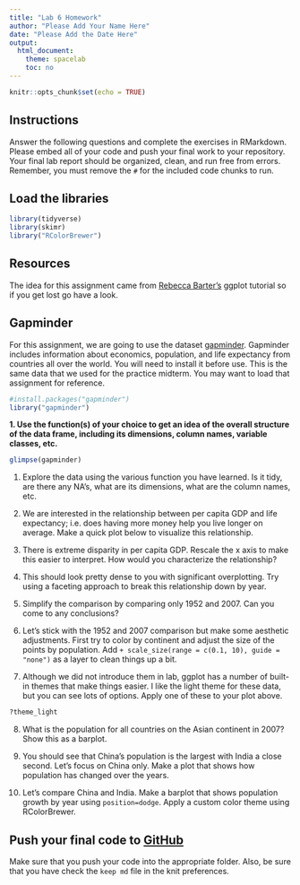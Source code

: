 ```yaml
---
title: "Lab 6 Homework"
author: "Please Add Your Name Here"
date: "Please Add the Date Here"
output:
  html_document:
    theme: spacelab
    toc: no
---
```


```r
knitr::opts_chunk$set(echo = TRUE)
```

## Instructions
Answer the following questions and complete the exercises in RMarkdown. Please embed all of your code and push your final work to your repository. Your final lab report should be organized, clean, and run free from errors. Remember, you must remove the `#` for the included code chunks to run.

## Load the libraries
```r
library(tidyverse)
library(skimr)
library("RColorBrewer")
```

## Resources
The idea for this assignment came from [Rebecca Barter's](http://www.rebeccabarter.com/blog/2017-11-17-ggplot2_tutorial/) ggplot tutorial so if you get lost go have a look.  

## Gapminder
For this assignment, we are going to use the dataset [gapminder](https://cran.r-project.org/web/packages/gapminder/index.html). Gapminder includes information about economics, population, and life expectancy from countries all over the world. You will need to install it before use. This is the same data that we used for the practice midterm. You may want to load that assignment for reference.  
```r
#install.packages("gapminder")
library("gapminder")
```

**1. Use the function(s) of your choice to get an idea of the overall structure of the data frame, including its dimensions, column names, variable classes, etc.**
```r
glimpse(gapminder)
```













1. Explore the data using the various function you have learned. Is it tidy, are there any NA's, what are its dimensions, what are the column names, etc.

2. We are interested in the relationship between per capita GDP and life expectancy; i.e. does having more money help you live longer on average. Make a quick plot below to visualize this relationship.

3. There is extreme disparity in per capita GDP. Rescale the x axis to make this easier to interpret. How would you characterize the relationship?

4. This should look pretty dense to you with significant overplotting. Try using a faceting approach to break this relationship down by year.

5. Simplify the comparison by comparing only 1952 and 2007. Can you come to any conclusions?

6. Let's stick with the 1952 and 2007 comparison but make some aesthetic adjustments. First try to color by continent and adjust the size of the points by population. Add `+ scale_size(range = c(0.1, 10), guide = "none")` as a layer to clean things up a bit.

7. Although we did not introduce them in lab, ggplot has a number of built-in themes that make things easier. I like the light theme for these data, but you can see lots of options. Apply one of these to your plot above.
```r
?theme_light
```

8. What is the population for all countries on the Asian continent in 2007? Show this as a barplot.

9. You should see that China's population is the largest with India a close second. Let's focus on China only. Make a plot that shows how population has changed over the years.

10. Let's compare China and India. Make a barplot that shows population growth by year using `position=dodge`. Apply a custom color theme using RColorBrewer.

## Push your final code to [GitHub](https://github.com/FRS417-DataScienceBiologists)
Make sure that you push your code into the appropriate folder. Also, be sure that you have check the `keep md` file in the knit preferences.
